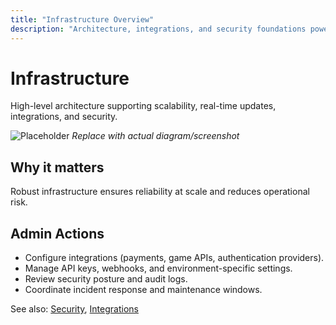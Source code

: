 ```yaml
---
title: "Infrastructure Overview"
description: "Architecture, integrations, and security foundations powering the platform."
---
```


# Infrastructure

High-level architecture supporting scalability, real-time updates, integrations, and security.

![Placeholder](/images/screenshots/infrastructure-overview.png)
*Replace with actual diagram/screenshot*

## Why it matters
Robust infrastructure ensures reliability at scale and reduces operational risk.

## Admin Actions
- Configure integrations (payments, game APIs, authentication providers).
- Manage API keys, webhooks, and environment-specific settings.
- Review security posture and audit logs.
- Coordinate incident response and maintenance windows.

See also: [Security](/infrastructure/security), [Integrations](/infrastructure/integrations)


